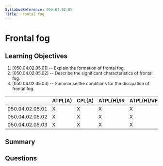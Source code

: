 ```yaml
---
SyllabusReference: 050.04.02.05
Title: Frontal fog
---
```


# Frontal fog

## Learning Objectives

1. [050.04.02.05.01] -- Explain the formation of frontal fog.
2. [050.04.02.05.02] -- Describe the significant characteristics of frontal fog.
3. [050.04.02.05.03] -- Summarise the conditions for the dissipation of frontal
   fog.

|                 | ATPL(A) | CPL(A) | ATPL(H)/IR | ATPL(H)/VFR | CPL(H) | IR  | CBIR(A) |
| --------------- | ------- | ------ | ---------- | ----------- | ------ | --- | ------- |
| 050.04.02.05.01 | X       | X      | X          | X           | X      | X   | X       |
| 050.04.02.05.02 | X       | X      | X          | X           | X      | X   | X       |
| 050.04.02.05.03 | X       | X      | X          | X           | X      | X   | X       |

## Summary

## Questions
